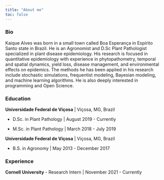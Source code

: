 ```yaml
---
title: "About me"
toc: false
---
```





<!-- ::: {.column-margin} -->

<!-- ![](images/photo_circulo.png){width="200" fig-align="right"} -->
<!-- ::: -->
### Bio
Kaique Alves was born in a small town called Boa Esperança in Espírito Santo state in Brazil. He is an Agronomist and D.Sc Plant Pathologist specialized in plant disease epidemiology. His research is focused in quantitative epidemiology with experience in phytopathometry, temporal and spatial dynamics, yield loss, disease management, and environmental effects on epidemics. The methods he has been applied in his research include stochastic simulations, frequentist modeling, Bayesian modeling, and machine learning algorithms. He is also deeply interested in programming and Open Science.


### Education

**Universidade Federal de Viçosa** \| Viçosa, MG, Brazil

 - D.Sc. in Plant Pathology \| August 2019 - Currently

 - M.Sc. in Plant Pathology \| March 2018 - July 2019

**Universidade Federal de Viçosa** \| Viçosa, MG, Brazil

 - B.S. in Agronomy \| May 2013 - December 2017

### Experience

**Cornell University** 
 - Research Intern \| November 2021 - Currently





